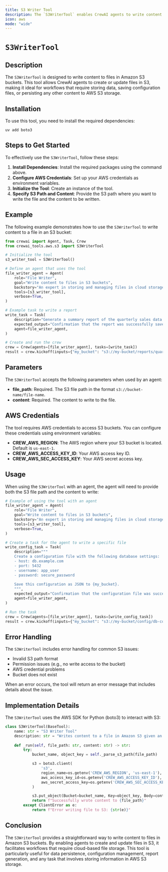 ```yaml
---
title: S3 Writer Tool
description: The `S3WriterTool` enables CrewAI agents to write content to files in Amazon S3 buckets.
icon: aws
mode: "wide"
---
```


# `S3WriterTool`

## Description

The `S3WriterTool` is designed to write content to files in Amazon S3 buckets. This tool allows CrewAI agents to create or update files in S3, making it ideal for workflows that require storing data, saving configuration files, or persisting any other content to AWS S3 storage.

## Installation

To use this tool, you need to install the required dependencies:

```shell
uv add boto3
```

## Steps to Get Started

To effectively use the `S3WriterTool`, follow these steps:

1. **Install Dependencies**: Install the required packages using the command above.
2. **Configure AWS Credentials**: Set up your AWS credentials as environment variables.
3. **Initialize the Tool**: Create an instance of the tool.
4. **Specify S3 Path and Content**: Provide the S3 path where you want to write the file and the content to be written.

## Example

The following example demonstrates how to use the `S3WriterTool` to write content to a file in an S3 bucket:

```python Code
from crewai import Agent, Task, Crew
from crewai_tools.aws.s3 import S3WriterTool

# Initialize the tool
s3_writer_tool = S3WriterTool()

# Define an agent that uses the tool
file_writer_agent = Agent(
    role="File Writer",
    goal="Write content to files in S3 buckets",
    backstory="An expert in storing and managing files in cloud storage.",
    tools=[s3_writer_tool],
    verbose=True,
)

# Example task to write a report
write_task = Task(
    description="Generate a summary report of the quarterly sales data and save it to {my_bucket}.",
    expected_output="Confirmation that the report was successfully saved to S3.",
    agent=file_writer_agent,
)

# Create and run the crew
crew = Crew(agents=[file_writer_agent], tasks=[write_task])
result = crew.kickoff(inputs={"my_bucket": "s3://my-bucket/reports/quarterly-summary.txt"})
```

## Parameters

The `S3WriterTool` accepts the following parameters when used by an agent:

- **file_path**: Required. The S3 file path in the format `s3://bucket-name/file-name`.
- **content**: Required. The content to write to the file.

## AWS Credentials

The tool requires AWS credentials to access S3 buckets. You can configure these credentials using environment variables:

- **CREW_AWS_REGION**: The AWS region where your S3 bucket is located. Default is `us-east-1`.
- **CREW_AWS_ACCESS_KEY_ID**: Your AWS access key ID.
- **CREW_AWS_SEC_ACCESS_KEY**: Your AWS secret access key.

## Usage

When using the `S3WriterTool` with an agent, the agent will need to provide both the S3 file path and the content to write:

```python Code
# Example of using the tool with an agent
file_writer_agent = Agent(
    role="File Writer",
    goal="Write content to files in S3 buckets",
    backstory="An expert in storing and managing files in cloud storage.",
    tools=[s3_writer_tool],
    verbose=True,
)

# Create a task for the agent to write a specific file
write_config_task = Task(
    description="""
    Create a configuration file with the following database settings:
    - host: db.example.com
    - port: 5432
    - username: app_user
    - password: secure_password
    
    Save this configuration as JSON to {my_bucket}.
    """,
    expected_output="Confirmation that the configuration file was successfully saved to S3.",
    agent=file_writer_agent,
)

# Run the task
crew = Crew(agents=[file_writer_agent], tasks=[write_config_task])
result = crew.kickoff(inputs={"my_bucket": "s3://my-bucket/config/db-config.json"})
```

## Error Handling

The `S3WriterTool` includes error handling for common S3 issues:

- Invalid S3 path format
- Permission issues (e.g., no write access to the bucket)
- AWS credential problems
- Bucket does not exist

When an error occurs, the tool will return an error message that includes details about the issue.

## Implementation Details

The `S3WriterTool` uses the AWS SDK for Python (boto3) to interact with S3:

```python Code
class S3WriterTool(BaseTool):
    name: str = "S3 Writer Tool"
    description: str = "Writes content to a file in Amazon S3 given an S3 file path"
    
    def _run(self, file_path: str, content: str) -> str:
        try:
            bucket_name, object_key = self._parse_s3_path(file_path)

            s3 = boto3.client(
                's3',
                region_name=os.getenv('CREW_AWS_REGION', 'us-east-1'),
                aws_access_key_id=os.getenv('CREW_AWS_ACCESS_KEY_ID'),
                aws_secret_access_key=os.getenv('CREW_AWS_SEC_ACCESS_KEY')
            )

            s3.put_object(Bucket=bucket_name, Key=object_key, Body=content.encode('utf-8'))
            return f"Successfully wrote content to {file_path}"
        except ClientError as e:
            return f"Error writing file to S3: {str(e)}"
```

## Conclusion

The `S3WriterTool` provides a straightforward way to write content to files in Amazon S3 buckets. By enabling agents to create and update files in S3, it facilitates workflows that require cloud-based file storage. This tool is particularly useful for data persistence, configuration management, report generation, and any task that involves storing information in AWS S3 storage. 